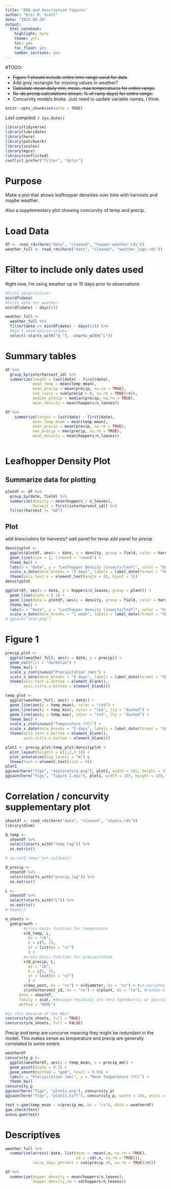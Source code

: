 ```yaml
---
title: "EDA and descriptive figures"
author: "Eric R. Scott"
date: "2022-03-26"
output: 
  html_notebook: 
    highlight: kate
    theme: yeti
    toc: yes
    toc_float: yes
    number_sections: yes
---
```


#TODO:

- ~~Figure 1 should include entire time range used for data~~
- Add grey rectangle for missing values in weather?
- ~~Calculate mean daily min, mean, max temperatures for entire range.~~
- ~~Re-do precip calculations (mean, % of rainy days) for entire range.~~
- Concurvity models broke.  Just need to update variable names, I think.

```r
knitr::opts_chunk$set(echo = TRUE)
```

*Last compiled: `r Sys.Date()`*

```r
library(tidyverse)
library(lubridate)
library(here)
library(patchwork)
library(scales)
library(mgcv)
library(conflicted)
conflict_prefer("filter", "dplyr")
```

# Purpose

Make a plot that shows leafhopper densities over time with harvests and maybe weather.

Also a supplementary plot showing concurvity of temp and precip.

# Load Data

```r
df <- read_rds(here("data", "cleaned", "hopper-weather.rds"))
weather_full <- read_rds(here("data", "cleaned", "weather_lags.rds"))
```

# Filter to include only dates used
Right now, I'm using weather up to 15 days prior to observations

```r
#first observsation:
min(df$date)
#first date for weather:
min(df$date) - days(15)

weather_full <-
  weather_full %>% 
  filter(date >= min(df$date) - days(15)) %>% 
  #don't need matrix-colums
  select(-starts_with("Q_"), -starts_with("L"))
```

# Summary tables

```r
df %>% 
  group_by(interharvest_id) %>% 
  summarize(length = last(date) - first(date),
            mean_temp = mean(temp_mean),
            mean_precip = mean(precip, na.rm = TRUE),
            num_rainy = sum(precip > 0, na.rm = TRUE)/n(),
            median_precip = median(precip, na.rm = TRUE),
            mean_density = mean(hoppers/n_leaves))

df %>%
    summarize(length = last(date) - first(date),
            mean_temp_mean = mean(temp_mean),
            mean_precip = mean(precip, na.rm = TRUE),
            max_precip = max(precip, na.rm = TRUE),
            mean_density = mean(hoppers/n_leaves))
  
```

# Leafhopper Density Plot

## Summarize data for plotting

```r
plotdf <- df %>% 
  group_by(date, field) %>% 
  summarize(density = mean(hoppers / n_leaves),
            harvest = first(interharvest_id)) %>% 
  filter(harvest != "A4")
```


## Plot

add lines/colors for harvests?
add panel for temp
add panel for precip

```r
densityplot <-
  ggplot(plotdf, aes(x = date, y = density, group = field, color = harvest)) + 
  geom_line(size = 1, lineend = "round") +
  theme_bw() +
  labs(x = "Date", y = "Leafhopper Density (insects/leaf)", color = "Harvest") +
  scale_x_date(date_breaks = "3 days", labels = label_date(format = "%b %d"), limits = range(weather_full$date)) +
  theme(axis.text.x = element_text(angle = 45, hjust = 1))
densityplot
```


```r
ggplot(df, aes(x = date, y = hoppers/n_leaves, group = plant)) +
  geom_line(alpha = 0.1) +
  geom_line(data = plotdf, aes(y = density, group = field, color = harvest), size = 1) +
  theme_bw() +
  labs(x = "Date", y = "Leafhopper Density (insects/leaf)", color = "Harvest") +
  scale_x_date(date_breaks = "1 week", labels = label_date(format = "%b %d"))
# ggsave("test.png")
```

# Figure 1

```r
precip_plot <- 
  ggplot(weather_full, aes(x = date, y = precip)) +
  geom_col(fill = "darkblue") +
  theme_bw() +
  scale_y_continuous("Precipitation (mm)") +
  scale_x_date(date_breaks = "3 days", labels = label_date(format = "%b %d")) +
  theme(axis.text.x.bottom = element_blank(),
        axis.title.x.bottom = element_blank())

temp_plot <-
  ggplot(weather_full, aes(x = date)) +
  geom_line(aes(y = temp_mean), color = "red") +
  geom_line(aes(y = temp_min), color = "red", lty = "dashed") +
  geom_line(aes(y = temp_max), color = "red", lty = "dashed") +
  theme_bw() +
  scale_y_continuous("Temperature (ºC)") +
  scale_x_date(date_breaks = "3 days", labels = label_date(format = "%b %d")) +
  theme(axis.text.x.bottom = element_blank(),
        axis.title.x.bottom = element_blank())
```

```r
plot1 <- precip_plot/temp_plot/densityplot +
  plot_layout(heights = c(2,2,3.5)) +
  plot_annotation(tag_levels = "A") &
  theme(text = element_text(size = 9))
plot1
ggsave(here("figs", "exploratory.png"), plot1, width = 165, height = 150, units = "mm")
ggsave(here("figs", "figure 1.eps"), plot1, width = 165, height = 150, units = "mm")
```


# Correlation / concurvity supplementary plot
```r
shootdf <- read_rds(here("data", "cleaned", "shoots.rds"))
library(dlnm)
```


```r
Q_temp <-
  shootdf %>% 
  select(starts_with("temp_lag")) %>% 
  as.matrix()

# is.na(Q_temp) %>% colSums()

Q_precip <-
  shootdf %>%
  select(starts_with("precip_lag")) %>% 
  as.matrix()

L <- 
  shootdf %>% 
  select(starts_with("L")) %>% 
  as.matrix()
# head(L)
```


```r
m_shoots <- 
  gam(growth ~ 
        #cross-basis function for temperature
        s(Q_temp, L,
          bs = "cb",
          k = c(5, 7),
          xt = list(bs = "cr")
          ) +
        #cross-basis function for precipitation
        s(Q_precip, L,
          bs = "cb",
          k = c(5, 7),
          xt = list(bs = "cr")
          ) +
        s(day_post, bs = "cs") + s(diameter, bs = "cs") + #co-variates
        s(interharvest_id, bs = "re") + s(plant, bs = "re"), #random effects
      data = shootdf,
      family = scat, #because residuals are very leptokurtic w/ gaussian
      method = "REML")
```

```r
#is this because of the NAs?
concurvity(m_shoots, full = TRUE)
concurvity(m_shoots, full = FALSE)
```

Precip and temp are concurve meaning they might be redundant in the model.  This makes sense as temperature and precip are generally correlated to some extent.

```r
weatherdf
concurvity_p <- 
  ggplot(weatherdf, aes(y = temp_mean, x = precip_mm)) + 
  geom_point(alpha = 0.5) + 
  geom_smooth(method = "gam", level = 0.95) +
  labs(x = "Precipitation (mm)", y = "Mean Temperature (ºC)") +
  theme_bw()
concurvity_p
ggsave(here("figs", "plotS1.png"), concurvity_p)
ggsave(here("figs", "plotS1.tiff"), concurvity_p, width = 165, units = "mm")
```

```r
test <-gam(temp_mean ~ s(precip_mm, bs = "cs"), data = weatherdf)
gam.check(test)
anova.gam(test)
```


# Descriptives

```r
weather_full %>% 
  summarize(across(-date, list(mean = ~mean(.x, na.rm = TRUE),
                               sd = ~sd(.x, na.rm = TRUE))),
            rainy_days_percent = sum(precip >0, na.rm = TRUE)/n())
```

```r
df %>% 
  summarize(hopper_density = mean(hoppers/n_leaves),
            hopper_density_sd = sd(hoppers/n_leaves))
```


